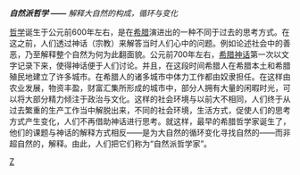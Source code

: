 {{多個問題|
{{notability unreferenced|time=2011-07-12T16:11:16+00:00}}
{{off-topic|time=2011-07-12T16:11:16+00:00}}
{{unreferenced|time=2011-07-12T16:11:16+00:00}}
}}
'''''自然派哲学''''' '''——''' ''解释大自然的构成，循环与变化''

[[哲学|哲学]]诞生于公元前600年左右，是在[[希腊|希腊]]演进出的一种不同于过去的思考方式。在这之前，人们透过神话（宗教）来解答当时人们心中的问题。例如论述社会中的善恶，乃至解释整个自然为何为此翻面貌。公元前700年左右，[[希腊神话|希腊神话]]第一次以文字记录下来，使得神话便于人们讨论。并且，在这段时间希腊人在希腊本土和希腊殖民地建立了许多城市。在希腊人的诸多城市中体力工作都由奴隶担任。在这样由农业发展，物资丰盈，财富汇集所形成的城市中，部分人拥有大量的闲暇时光，可以将大部分精力倾注于政治与文化。这样的社会环境与以前大不相同，人们终于从过去繁重的生产工作当中解脱出来，不同的社会环境，生活方式，促使人们的思考方式产生变化，人们不再借助神话进行思考。就这样，最早的希腊哲学家诞生了，他们的课题与神话的解释方式相反——是为大自然的循环变化寻找自然的——而非超自然的，解释。由此，人们把它们称为“自然派哲学家”。

[[category:哲学|Z]]